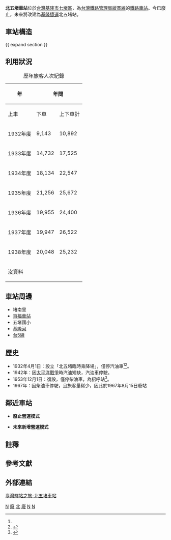 {{Infobox_Station|
RouteType=Tra|
Title=北五堵車站|
EngTitle=|
linecolour=#0008BD|
ImageName=|
ImageSize=260px|
Code=無|
Operator=[[台灣鐵路管理局|台灣鐵路管理局]]|
Line=[[縱貫線_(北段)|縱貫線]]（廢線中）<br />[[基隆捷運|基隆捷運線]]（規劃中）|
Place=[[基隆市|基隆市]][[七堵區|七堵區]]長安路|
Style=|
StartDate=1932年4月1日|
EndDate=1967年8月15日|
TraOldName=|
TraLevel=[[招呼站|招呼站]]|
TraPlatformS=| 
TraElecCode=ㄅㄟㄉ|
TraWeb=|
TraStartLocal=基隆|
TraMile=9.3|
Tradaily ridership=|
}}

'''北五堵車站'''位於[[台灣|台灣]][[基隆市|基隆市]][[七堵區|七堵區]]，為[[台灣鐵路管理局|台灣鐵路管理局]][[縱貫線_(北段)|縱貫線]]的[[鐵路車站|鐵路車站]]。今已廢止，未來將改建為[[基隆捷運|基隆捷運]]北五堵站。

== 車站構造 ==
{{ expand section }}

== 利用狀況 ==
{|class="wikitable collapsible " style="text-align: right; font-size:85%"
|+歷年旅客人次紀錄{{NoteTag|日治時期會計年度4月起，翌年3月結束}}
!rowspan="2"| 年
!colspan="4"|年間
!colspan="2"|1日平均
|-
!上車
!下車
!上下車計
!width="1em"|來源
!上車
!上下車
|-
| 1932年度||9,143||10,892||20,035||<ref name="年報S7">{{Cite book |url=https://dl.ndl.go.jp/info:ndljp/pid/1076775 |title=臺灣總督府交通局鐵道年報. 第34(昭和7年度) |chapter=統計圖表 第一六表 驛別乘降旅客人員表 |date=1933-12-23 |pages=頁32-39 |author=臺灣總督府交通局鐵道部 |language=ja |access-date=2020-10-18 |archive-date=2018-02-28 |archive-url=https://web.archive.org/web/20180228223642/http://dl.ndl.go.jp/info:ndljp/pid/1076775 |dead-url=no }} [[國立國會圖書館|國立國會圖書館]]</ref>||25||55
|-
| 1933年度||14,732||17,525||32,257||<ref>{{Cite book |url=https://dl.ndl.go.jp/info:ndljp/pid/1076780 |title=臺灣總督府交通局鐵道年報. 第35(昭和8年度) |chapter=統計圖表 第一六表 驛別乘降旅客人員表 |date=1934-12-23 |pages=頁32-39 |author=臺灣總督府交通局鐵道部 |language=ja |access-date=2020-10-18 |archive-date=2021-11-24 |archive-url=https://web.archive.org/web/20211124013012/https://dl.ndl.go.jp/info:ndljp/pid/1076780 }} 國立國會圖書館</ref>||40||88
|-
| 1934年度||18,134||22,547||40,681||<ref>{{Cite book |url=https://dl.ndl.go.jp/info:ndljp/pid/1114095 |title=臺灣總督府交通局鐵道年報. 第36(昭和9年度) |chapter=統計圖表 第一六表 驛別乘降旅客人員表 |date=1935-12-20 |pages=頁32-39 |author=臺灣總督府交通局鐵道部 |language=ja |access-date=2020-10-18 |archive-date=2021-11-23 |archive-url=https://web.archive.org/web/20211123051149/https://dl.ndl.go.jp/info:ndljp/pid/1114095 }} 國立國會圖書館</ref>||50||111
|-
| 1935年度||21,256||25,672||46,928||<ref>{{Cite book |url=https://dl.ndl.go.jp/info:ndljp/pid/1114110 |title=臺灣總督府交通局鐵道年報. 第37(昭和10年度) |chapter=統計圖表 第一六表 驛別乘降旅客人員表 |date=1936-12-25 |pages=頁32-39 |author=臺灣總督府交通局鐵道部 |language=ja |access-date=2020-10-18 |archive-date=2021-02-06 |archive-url=https://web.archive.org/web/20210206010937/https://dl.ndl.go.jp/info:ndljp/pid/1114110 }} 國立國會圖書館</ref>||58||128
|-
| 1936年度||19,955||24,400||44,355||<ref>{{Cite book |url=https://dl.ndl.go.jp/info:ndljp/pid/1114126 |title=臺灣總督府交通局鐵道年報. 第38(昭和11年度) |chapter=統計圖表 第一六表 驛別乘降旅客人員表 |date=1937-12-20 |pages=頁30-37 |author=臺灣總督府交通局鐵道部 |language=ja |access-date=2020-10-18 |archive-date=2021-08-05 |archive-url=https://web.archive.org/web/20210805044236/https://dl.ndl.go.jp/info:ndljp/pid/1114126 }} 國立國會圖書館</ref>||55||122
|-
| 1937年度||19,947||26,522||46,469||<ref>{{Cite book |url=https://dl.ndl.go.jp/info:ndljp/pid/1114147 |title=臺灣總督府交通局鐵道年報. 第39(昭和12年度) |chapter=統計圖表 第一七表 驛別乘降旅客人員表 |date=1938-12-20 |pages=頁30-31 |author=臺灣總督府交通局鐵道部 |language=ja |access-date=2020-10-18 |archive-date=2019-06-10 |archive-url=https://web.archive.org/web/20190610000338/http://dl.ndl.go.jp/info:ndljp/pid/1114147 |dead-url=no }} 國立國會圖書館</ref>||55||127
|-
| 1938年度||20,048||25,232||45,280||<ref>{{Cite book |url=https://dl.ndl.go.jp/info:ndljp/pid/1114169 |title=臺灣總督府交通局鐵道年報. 第40(昭和13年度) |chapter=統計圖表 第一六表 驛別乘降旅客人員表 |date=1939-12-20 |pages=頁32-39 |author=臺灣總督府交通局鐵道部 |language=ja |access-date=2020-10-18 |archive-date=2019-05-10 |archive-url=https://web.archive.org/web/20190510140959/http://dl.ndl.go.jp/info:ndljp/pid/1114169 |dead-url=no }} 國立國會圖書館</ref>||55||124
|-
| colspan="7"|沒資料
|}

== 車站周邊 ==
*堵南里
*[[百福車站|百福車站]]
*五堵國小
*[[基隆河|基隆河]]
*[[台5線|台5線]]

== 歷史 ==
*1932年4月1日：設立「北五堵臨時乘降場」，僅停汽油車<ref name="年報S7" />{{rp|page=38}}<ref>{{Cite book |url=https://dl.ndl.go.jp/info:ndljp/pid/1207554 |title=鉄道停車場一覧. 昭和12年10月1日現在 |date=1937-11-30 |publisher=國立國會圖書館 |page=頁518 |author=[[鐵道省_(日本)|鐵道省]] |language=ja |access-date=2020-10-18 |archive-date=2020-01-30 |archive-url=https://web.archive.org/web/20200130193542/https://dl.ndl.go.jp/info:ndljp/pid/1207554 |dead-url=no }}</ref>。
*1942年：因[[太平洋戰爭|太平洋戰爭]]時汽油短缺，汽油車停駛。
*1953年12月1日：復設，僅停柴油車，為招呼站<ref>{{Cite news |url=https://das.nlpi.edu.tw/cgi-bin/gs32/gsweb.cgi?o=dmysearchdb&s=id=%22PR000000490605%22. |title=臺灣鐵路管理局公告 |date=1953-11-28 |work=臺灣民聲日報 |publisher=國立公共資訊圖書館 數位典藏服務網 |quote=甲 客運部分 5、增設汽油車招呼站為便利短途商旅及臺北近郊住民交通起見在北部『北五堵』『西門』『浮州』『江子翠』淡水線『長安』『劍潭』等（中略）十二月一日起辦理客運業務停靠汽油車 |accessdate=2021-12-05 |archive-date=2021-12-05 |archive-url=https://web.archive.org/web/20211205063948/https://das.nlpi.edu.tw/cgi-bin/gs32/gsweb.cgi?o=dmysearchdb&s=id=%22PR000000490605%22. }}</ref>。
*1967年：因柴油車停駛，且旅客量稀少，因此於1967年8月15日廢站

== 鄰近車站 ==
*'''廢止營運模式'''

{{start rail box|[[臺灣鐵路管理局|臺灣鐵路管理局]]}}
{{s-inop|[[百福車站|百福車站]]|往 [[基隆車站|基隆]]／[[宜蘭車站|宜蘭]]}}
{{s-line|[[縱貫線_(北段)|縱貫線]]|（廢止）|#0008BD}}
{{s-inop|[[五堵車站|五堵車站]]|往 [[台北車站|臺北]]、[[高雄車站|高雄]]}}
{{end box}}

*'''未來新增營運模式'''

{{start rail box|[[臺灣鐵路管理局|臺灣鐵路管理局]]}}
{{s-unbuilt|[[六堵站|六堵站]]}}
{{s-line|[[基隆捷運|基隆捷運]]|（計劃中）|#0008BD}}
{{s-unbuilt|[[五堵車站|五堵站]]}}
{{end box}}

== 註釋 ==
{{NoteFoot}}
== 參考文獻 ==
{{Reflist}}

== 外部連結 ==
[http://trstour.com/north_wu-du.htm 臺灣驛站之旅-北五堵車站] {{Wayback|url=http://trstour.com/north_wu-du.htm |date=20190921005013 }}

{{台灣鐵路縱貫線北段}}

[[Category:1932年啟用的鐵路車站|N]]
[[Category:縱貫線北段車站|廢]]
[[Category:台灣鐵路廢站|北]]
[[Category:基隆市鐵路車站|廢]]
[[Category:七堵區|N]]
[[Category:台灣已拆除鐵路車站|N]]